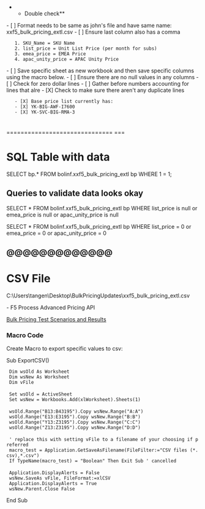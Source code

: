 **Double check**
- [ ] Format needs to be same as john's file and have same name: xxf5_bulk_pricing_extl.csv
- [ ] Ensure last column also has a comma

	1. SKU_Name = SKU Name
	2. list_price = Unit List Price (per month for subs)
	3. emea_price = EMEA Price
	4. apac_unity_price = APAC Unity Price

- [ ] Save specific sheet as new workbook and then save specific columns using the
macro below. 
- [ ] Ensure there are no null values in any columns
- [ ] Check for zero dollar lines
- [ ] Gather before numbers accounting for lines that alre
- [X] Check to make sure there aren't any duplicate lines
	- [X] Base price list currently has:
	- [X] YK-BIG-AWF-I7600
	- [X] YK-SVC-BIG-RMA-3
		  
=== ================================= ===

=SQL Table with data=
SELECT bp.* FROM bolinf.xxf5_bulk_pricing_extl bp WHERE 1 = 1;

== Queries to validate data looks okay ==
SELECT *
FROM bolinf.xxf5_bulk_pricing_extl bp
WHERE list_price is null or emea_price is null or apac_unity_price is null
 
 
SELECT *
FROM bolinf.xxf5_bulk_pricing_extl bp
WHERE list_price = 0 or emea_price = 0 or apac_unity_price = 0
== @@@@@@@@@@@@@ ==


= CSV File = 
C:\Users\tangen\Desktop\BulkPricingUpdates\xxf5_bulk_pricing_extl.csv

- F5 Process Advanced Pricing API

[[Bulk Pricing Test Scenarios and Results]]


=== Macro Code ===
Create Macro to export specific values to csv:

Sub ExportCSV()
  Dim wsOld As Worksheet
  Dim wsNew As Worksheet
  Dim vFile
 
  Set wsOld = ActiveSheet
  Set wsNew = Workbooks.Add(xlWorksheet).Sheets(1)
 
  wsOld.Range("B13:B43195").Copy wsNew.Range("A:A")
  wsOld.Range("E13:E3195").Copy wsNew.Range("B:B")
  wsOld.Range("Y13:Z3195").Copy wsNew.Range("C:C")
  wsOld.Range("Z13:Z3195").Copy wsNew.Range("D:D")
 
  ' replace this with setting vFile to a filename of your choosing if preferred
  macro_test = Application.GetSaveAsFilename(FileFilter:="CSV files (*.csv),*.csv")
  If TypeName(macro_test) = "Boolean" Then Exit Sub ' cancelled
 
  Application.DisplayAlerts = False
  wsNew.SaveAs vFile, FileFormat:=xlCSV
  Application.DisplayAlerts = True
  wsNew.Parent.Close False

End Sub

